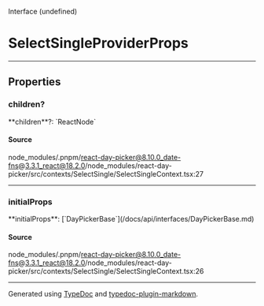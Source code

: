 <SectionTitle>Interface (undefined)</SectionTitle>

# SelectSingleProviderProps

---

## Properties

<a id="children" name="children"></a>

### children?

<SignatureMemberIdentifier>
  **children**?: `ReactNode`
</SignatureMemberIdentifier>

#### Source

node_modules/.pnpm/react-day-picker@8.10.0_date-fns@3.3.1_react@18.2.0/node_modules/react-day-picker/src/contexts/SelectSingle/SelectSingleContext.tsx:27

---

<a id="initialprops" name="initialprops"></a>

### initialProps

<SignatureMemberIdentifier>
  **initialProps**: [`DayPickerBase`](/docs/api/interfaces/DayPickerBase.md)
</SignatureMemberIdentifier>

#### Source

node_modules/.pnpm/react-day-picker@8.10.0_date-fns@3.3.1_react@18.2.0/node_modules/react-day-picker/src/contexts/SelectSingle/SelectSingleContext.tsx:26

---

Generated using [TypeDoc](https://typedoc.org) and [typedoc-plugin-markdown](https://typedoc-plugin-markdown.org).
